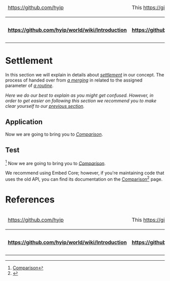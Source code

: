 <table>
  <thead>
    <tr>
      <td>[[<img src="https://avatars1.githubusercontent.com/u/8466209?v=3&s=20" class="avatar">|https://github.com/hyip]]</td><td colspan="8">This [[wiki|https://github.com/hyip/info/wiki]] is courtesy of '''[[The HYIP Project|https://github.com/hyip]]'''. Find all of them on '''[[The Project Map|https://github.com/hyip/info/wiki/maps#project-map]]'''.</td>   
    </tr>
  </thead>
  <tbody>
    <tr>
      <th>[[:arrow_double_up:|https://github.com/hyip/world/wiki/Introduction]]</th>
      <th>[[:arrow_up_small:|https://github.com/hyipworld/hyipworld.github.io/wiki/Introduction]]</th>
      <th>[[Introduction|:rewind:]] [[Introduction|Intro]]</th>
      <th>[[Mapping-Merging|:arrow_backward:]] [[Mapping-Merging|Prev]]</th>
      <th>[[Mapping-Settlement|:repeat:]] [[Mapping-Settlement|Reload]]</th>
      <th>[[Mapping-Comparison|Next]] [[Mapping-Comparison|:arrow_forward:]]</th>
      <th>[[maps|Last]] [[maps|:fast_forward:]]</th>
      <th>[[:arrow_down_small:|https://github.com/hyip/rating]]</th>
      <th>[[:arrow_double_down:|https://github.com/hyip/rating/wiki/Introduction]]</th>
    </tr>
  </tbody>
</table>
= Settlement =

In this section we will explain in details about ''[[Mapping#settlement|settlement]]'' in our concept. The process of handed over from ''[[Mapping-Merging|a merging]]'' in related to the assigned parameter of ''[[Mapping-Routine|a routine]]''. 

''Here we do our best to explain as you might get confused. However, in order to get easier on following this section we recommend you to make clear yourself to our [[Mapping-Merging|previous section]].''  


== Application ==

Now we are going to bring you to ''[[Mapping-Comparison|Comparison]]''.

== Test == <ref>[[Mapping-Comparison|Comparison]]</ref>
Now we are going to bring you to ''[[Mapping-Comparison|Comparison]]''.

We recommend using Embed Core; however, if you're maintaining code that uses the old API, you can find its documentation on the [[Mapping-Comparison|Comparison]]<ref>{{cite web|url=https://github.com/hyip/info/wiki/Mapping-Merging#Four_Color_Theorem |title=Concept of Merging |publisher=Reviewing Page |accessdate=2015-10-15 }}</ref> page.

= References =
<references/>
<table>
  <thead>
    <tr>
      <td>[[<img src="https://avatars1.githubusercontent.com/u/8466209?v=3&s=20" class="avatar">|https://github.com/hyip]]</td><td colspan="8">This [[wiki|https://github.com/hyip/info/wiki]] is courtesy of '''[[The HYIP Project|https://github.com/hyip]]'''. Find all of them on '''[[The Project Map|https://github.com/hyip/info/wiki/maps#project-map]]'''.</td>   
    </tr>
  </thead>
  <tbody>
    <tr>
      <th>[[:arrow_double_up:|https://github.com/hyip/world/wiki/Introduction]]</th>
      <th>[[:arrow_up_small:|https://github.com/hyipworld/hyipworld.github.io/wiki/Introduction]]</th>
      <th>[[Introduction|:rewind:]] [[Introduction|Intro]]</th>
      <th>[[Mapping-Merging|:arrow_backward:]] [[Mapping-Merging|Prev]]</th>
      <th>[[Mapping-Settlement|:repeat:]] [[Mapping-Settlement|Reload]]</th>
      <th>[[Mapping-Comparison|Next]] [[Mapping-Comparison|:arrow_forward:]]</th>
      <th>[[maps|Last]] [[maps|:fast_forward:]]</th>
      <th>[[:arrow_down_small:|https://github.com/hyip/rating]]</th>
      <th>[[:arrow_double_down:|https://github.com/hyip/rating/wiki/Introduction]]</th>
    </tr>
  </tbody>
</table>